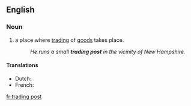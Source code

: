 ==English==
{{wikipedia}}

===Noun===
{{en-noun}}
#a place where [[trading]] of [[goods]] takes place.
#:''He runs a small '''trading post''' in the vicinity of New Hampshire.''

====Translations====
{{trans-top|rebel}}
* Dutch: {{t-|nl|handelspost|c}}
* French: {{t|fr|comptoir|m}}
{{trans-bottom}}

[[fr:trading post]]